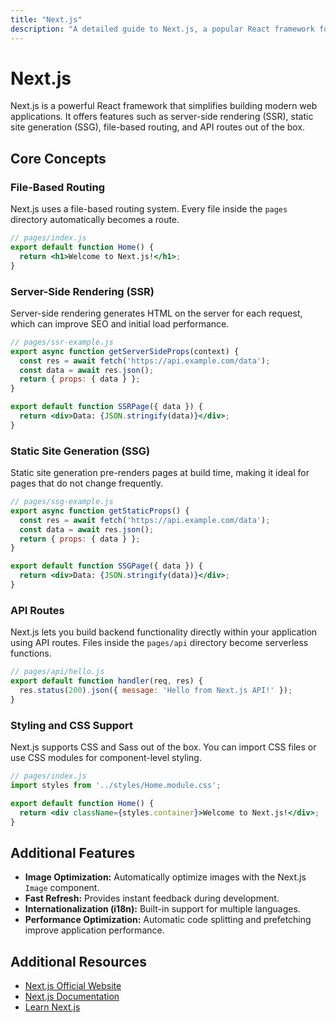 ```yaml
---
title: "Next.js"
description: "A detailed guide to Next.js, a popular React framework for server-side rendering and static site generation."
---
```


# Next.js

Next.js is a powerful React framework that simplifies building modern web applications. It offers features such as server-side rendering (SSR), static site generation (SSG), file-based routing, and API routes out of the box.

## Core Concepts

### File-Based Routing

Next.js uses a file-based routing system. Every file inside the `pages` directory automatically becomes a route.

~~~jsx
// pages/index.js
export default function Home() {
  return <h1>Welcome to Next.js!</h1>;
}
~~~

### Server-Side Rendering (SSR)

Server-side rendering generates HTML on the server for each request, which can improve SEO and initial load performance.

~~~jsx
// pages/ssr-example.js
export async function getServerSideProps(context) {
  const res = await fetch('https://api.example.com/data');
  const data = await res.json();
  return { props: { data } };
}

export default function SSRPage({ data }) {
  return <div>Data: {JSON.stringify(data)}</div>;
}
~~~

### Static Site Generation (SSG)

Static site generation pre-renders pages at build time, making it ideal for pages that do not change frequently.

~~~jsx
// pages/ssg-example.js
export async function getStaticProps() {
  const res = await fetch('https://api.example.com/data');
  const data = await res.json();
  return { props: { data } };
}

export default function SSGPage({ data }) {
  return <div>Data: {JSON.stringify(data)}</div>;
}
~~~

### API Routes

Next.js lets you build backend functionality directly within your application using API routes. Files inside the `pages/api` directory become serverless functions.

~~~jsx
// pages/api/hello.js
export default function handler(req, res) {
  res.status(200).json({ message: 'Hello from Next.js API!' });
}
~~~

### Styling and CSS Support

Next.js supports CSS and Sass out of the box. You can import CSS files or use CSS modules for component-level styling.

~~~jsx
// pages/index.js
import styles from '../styles/Home.module.css';

export default function Home() {
  return <div className={styles.container}>Welcome to Next.js!</div>;
}
~~~

## Additional Features

- **Image Optimization:** Automatically optimize images with the Next.js `Image` component.
- **Fast Refresh:** Provides instant feedback during development.
- **Internationalization (i18n):** Built-in support for multiple languages.
- **Performance Optimization:** Automatic code splitting and prefetching improve application performance.

## Additional Resources

- [Next.js Official Website](https://nextjs.org)
- [Next.js Documentation](https://nextjs.org/docs)
- [Learn Next.js](https://nextjs.org/learn)
